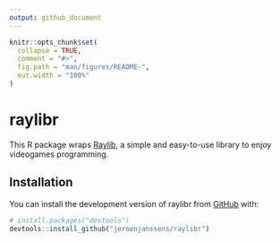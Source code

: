 ```yaml
---
output: github_document
---
```


<!-- README.md is generated from README.Rmd. Please edit that file -->

```r
knitr::opts_chunk$set(
  collapse = TRUE,
  comment = "#>",
  fig.path = "man/figures/README-",
  out.width = "100%"
)
```

# raylibr

<!-- badges: start -->
<!-- badges: end -->


This R package wraps [Raylib](https://www.raylib.com/), a simple and easy-to-use library to enjoy videogames programming.

## Installation

You can install the development version of raylibr from [GitHub](https://github.com/) with:

``` r
# install.packages("devtools")
devtools::install_github("jeroenjanssens/raylibr")
```
